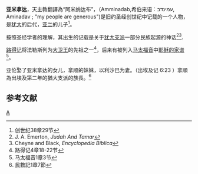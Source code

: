 '''亚米拿达'''，天主教翻譯為“阿米纳达布”，（Amminadab,希伯来语：עמינדב, Aminadav ; "my people are generous")是旧约圣经创世纪中记载的一个人物，是[[犹大_(雅各第四子)|犹大]]的后代，[[亚兰|亚兰]]的儿子<ref>创世纪38章29节</ref>。

按照圣经学者的理解，其出生的记载是关于[[犹大支派|犹大支派]]一部分民族起源的神话<ref>J. A. Emerton, ''Judah And Tamar''</ref><ref>Cheyne and Black, ''Encyclopedia Biblica''</ref>. 

[[路得记|路得记]]将法勒斯列为[[大卫王|大卫王]]的先祖之一<ref>路得记4章18-22节</ref>，后来有被列入[[马太福音|马太福音]]中[[耶稣的家谱|耶稣的家谱]]<ref>马太福音1章3节</ref>。

亚伦娶了亚米拿达的女儿，拿顺的妹妹，以利沙巴为妻。（出埃及记‬ ‭6:23‬ ‭）拿順為出埃及第二年的猶大支派的族長。<ref>民數記1章7節</ref>

== 参考文献 ==
{{Reflist|2}}

{{Adam to David}}
{{聖經人物小作品}}

[[Category:圣经人物|A]]